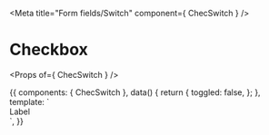 
<Meta title="Form fields/Switch" component={ ChecSwitch } />

# Checkbox

<Props of={ ChecSwitch } />

<Preview>
  <Story name="Switch">
    {{
      components: {
        ChecSwitch
      },
      data() {
        return {
          toggled: false,
        };
      },
      template: `
        <div class="py-16 flex justify-center font-lato">
          <ChecSwitch
            name="testing"
            v-model="toggled"
          >
            Label
          </ ChecSwitch>
        </div>`,
    }}
  </Story>
</Preview>
